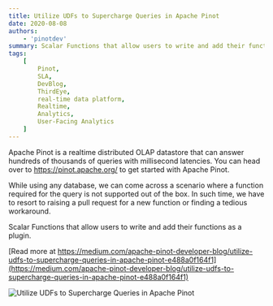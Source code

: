 ```yaml
---
title: Utilize UDFs to Supercharge Queries in Apache Pinot
date: 2020-08-08
authors:
    - 'pinotdev'
summary: Scalar Functions that allow users to write and add their functions as a plugin.
tags:
    [
        Pinot,
        SLA,
        DevBlog,
        ThirdEye,
        real-time data platform,
        Realtime,
        Analytics,
        User-Facing Analytics
    ]
---
```


Apache Pinot is a realtime distributed OLAP datastore that can answer hundreds of thousands of queries with millisecond latencies. You can head over to https://pinot.apache.org/ to get started with Apache Pinot.

While using any database, we can come across a scenario where a function required for the query is not supported out of the box. In such time, we have to resort to raising a pull request for a new function or finding a tedious workaround.

Scalar Functions that allow users to write and add their functions as a plugin.

[Read more at https://medium.com/apache-pinot-developer-blog/utilize-udfs-to-supercharge-queries-in-apache-pinot-e488a0f164f1](https://medium.com/apache-pinot-developer-blog/utilize-udfs-to-supercharge-queries-in-apache-pinot-e488a0f164f1)

![Utilize UDFs to Supercharge Queries in Apache Pinot](https://miro.medium.com/max/10368/0*VtswFI-HcaXyyjhK)
